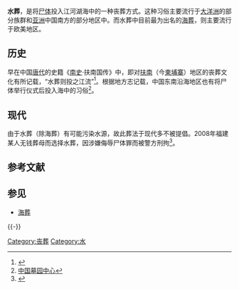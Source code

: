 '''水葬'''，是将[[尸体|尸体]]投入江河湖海中的一种丧葬方式。这种习俗主要流行于[[大洋洲|大洋洲]]的部分族群和[[亚洲|亚洲]]中国南方的部分地区中。而水葬中目前最为出名的[[海葬|海葬]]，则主要流行于欧美地区。

==历史==
早在中国[[唐代|唐代]]的史籍《[[南史|南史]]·扶南国传》中，即对[[扶南|扶南]]（今[[柬埔寨|柬埔寨]]）地区的丧葬文化有所记载，“水葬则投之江流”<ref>{{Cite web |url=http://www.yagm.com.cn/info/content11.asp?infoId=1106 |title=水葬 |accessdate=2009-10-25 |archive-date=2020-05-26 |archive-url=https://web.archive.org/web/20200526181407/http://www.yagm.com.cn/info/content11.asp?infoId=1106 |dead-url=yes }}</ref>。根据地方志记载，中国东南沿海地区也有将尸体举行仪式后投入海中的习俗<ref>[http://ce41.com/wenhua-syt/syt5-4-2.htm 中国墓园中心]{{Dead link|date=2018年6月 |bot=InternetArchiveBot |fix-attempted=no }}</ref>。

== 现代 ==
由于水葬（除海葬）有可能污染水源，故此葬法于现代多不被提倡。2008年福建某人无钱葬母而选择水葬，因涉嫌侮辱尸体罪而被警方刑拘<ref>{{Cite web |url=http://ngdsb.hinews.cn/html/2008-12/01/content_85834.htm |title=无钱葬母贫儿沉尸水葬 涉嫌侮辱尸体罪被刑拘—南国都市报 |accessdate=2009-10-25 |archive-date=2015-05-12 |archive-url=https://web.archive.org/web/20150512102110/http://ngdsb.hinews.cn/html/2008-12/01/content_85834.htm |dead-url=no }}</ref>。

== 参考文献 ==
{{Reflist|2}}

== 参见 ==
* [[海葬|海葬]]

{{-}}
{{Death and related topics}}

[[Category:丧葬|Category:丧葬]]
[[Category:水|Category:水]]